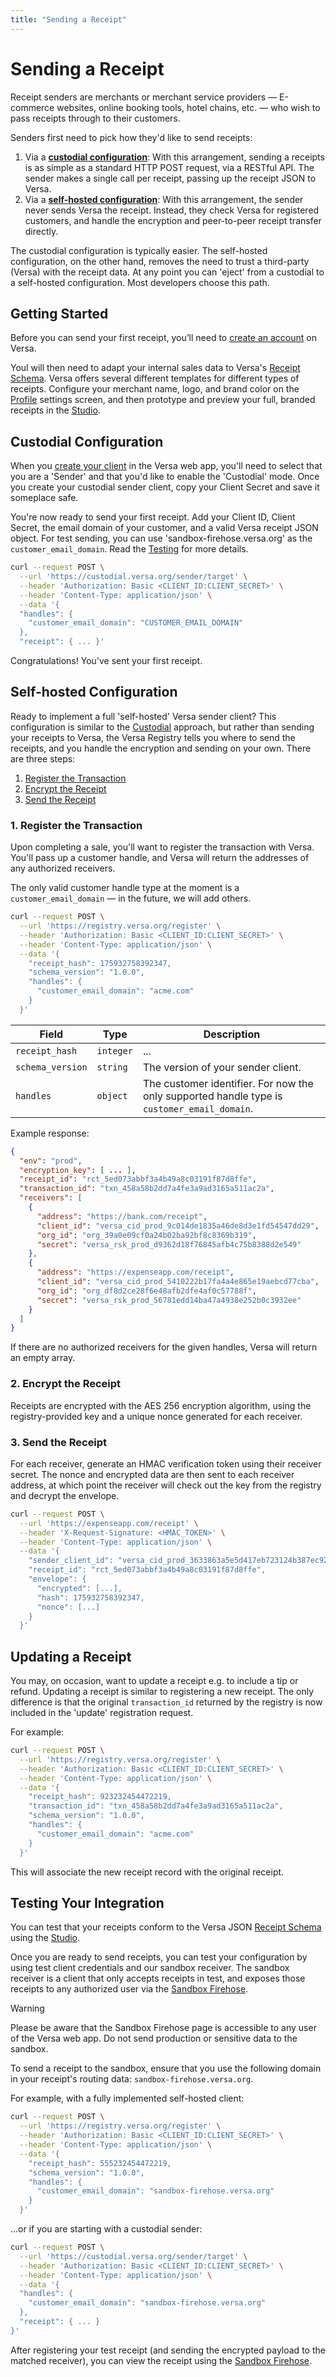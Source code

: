 ```yaml
---
title: "Sending a Receipt"
---
```


# Sending a Receipt

Receipt senders are merchants or merchant service providers — E-commerce websites, online booking tools, hotel chains, etc. — who wish to pass receipts through to their customers.

Senders first need to pick how they'd like to send receipts:

1. Via a **[custodial configuration](#custodial-configuration)**: With this arrangement, sending a receipts is as simple as a standard HTTP POST request, via a RESTful API. The sender makes a single call per receipt, passing up the receipt JSON to Versa.
2. Via a **[self-hosted configuration](#self-hosted-configuration)**: With this arrangement, the sender never sends Versa the receipt. Instead, they check Versa for registered customers, and handle the encryption and peer-to-peer receipt transfer directly.

The custodial configuration is typically easier. The self-hosted configuration, on the other hand, removes the need to trust a third-party (Versa) with the receipt data. At any point you can 'eject' from a custodial to a self-hosted configuration. Most developers choose this path.

## Getting Started

Before you can send your first receipt, you’ll need to [create an account](https://app.versa.org) on Versa.

Youl will then need to adapt your internal sales data to Versa's [Receipt Schema](/receipt-schema). Versa offers several different templates for different types of receipts. Configure your merchant name, logo, and brand color on the [Profile](https://app.versa.org/profile) settings screen, and then prototype and preview your full, branded receipts in the [Studio](https://app.versa.org/studio).

## Custodial Configuration

When you [create your client](https://app.versa.org/client) in the Versa web app, you'll need to select that you are a 'Sender' and that you'd like to enable the 'Custodial' mode. Once you create your custodial sender client, copy your Client Secret and save it someplace safe.

You're now ready to send your first receipt. Add your Client ID, Client Secret, the email domain of your customer, and a valid Versa receipt JSON object. For test sending, you can use 'sandbox-firehose.versa.org' as the `customer_email_domain`. Read the [Testing](#testing-your-connection) for more details.

```bash
curl --request POST \
  --url 'https://custodial.versa.org/sender/target' \
  --header 'Authorization: Basic <CLIENT_ID:CLIENT_SECRET>' \
  --header 'Content-Type: application/json' \
  --data '{
  "handles": {
    "customer_email_domain": "CUSTOMER_EMAIL_DOMAIN"
  },
  "receipt": { ... }'
```

Congratulations! You've sent your first receipt.

## Self-hosted Configuration

Ready to implement a full 'self-hosted' Versa sender client? This configuration is similar to the [Custodial](#custodial-configuration) approach, but rather than sending your receipts to Versa, the Versa Registry tells you where to send the receipts, and you handle the encryption and sending on your own. There are three steps:

1. [Register the Transaction](#1-register-the-transaction)
2. [Encrypt the Receipt](#2-encrypt-the-receipt)
3. [Send the Receipt](#3-send-the-receipt)

### 1. Register the Transaction

Upon completing a sale, you'll want to register the transaction with Versa. You'll pass up a customer handle, and Versa will return the addresses of any authorized receivers.

The only valid customer handle type at the moment is a `customer_email_domain` — in the future, we will add others.

```bash
curl --request POST \
  --url 'https://registry.versa.org/register' \
  --header 'Authorization: Basic <CLIENT_ID:CLIENT_SECRET>' \
  --header 'Content-Type: application/json' \
  --data '{
    "receipt_hash": 175932758392347,
    "schema_version": "1.0.0",
    "handles": {
      "customer_email_domain": "acme.com"
    }
  }'
```

| Field            | Type      | Description                                                                                 |
| ---------------- | --------- | ------------------------------------------------------------------------------------------- |
| `receipt_hash`   | `integer` | ...                                                                                         |
| `schema_version` | `string`  | The version of your sender client.                                                          |
| `handles`        | `object`  | The customer identifier. For now the only supported handle type is `customer_email_domain`. |

Example response:

```json
{
  "env": "prod",
  "encryption_key": [ ... ],
  "receipt_id": "rct_5ed073abbf3a4b49a8c03191f87d8ffe",
  "transaction_id": "txn_458a58b2dd7a4fe3a9ad3165a511ac2a",
  "receivers": [
    {
      "address": "https://bank.com/receipt",
      "client_id": "versa_cid_prod_9c014de1835a46de8d3e1fd54547dd29",
      "org_id": "org_39a0e09cf0a24b02ba92bf8c8369b319",
      "secret": "versa_rsk_prod_d9362d18f76845afb4c75b8388d2e549"
    },
    {
      "address": "https://expenseapp.com/receipt",
      "client_id": "versa_cid_prod_5410222b17fa4a4e865e19aebcd77cba",
      "org_id": "org_df8d2ce28f6e48afb2dfe4af0c57788f",
      "secret": "versa_rsk_prod_56781edd14ba47a4938e252b0c3932ee"
    }
  ]
}
```

If there are no authorized receivers for the given handles, Versa will return an empty array.

### 2. Encrypt the Receipt

Receipts are encrypted with the AES 256 encryption algorithm, using the registry-provided key and a unique nonce generated for each receiver.

### 3. Send the Receipt

For each receiver, generate an HMAC verification token using their receiver secret. 
The nonce and encrypted data are then sent to each receiver address, at which point the receiver will check out the key from the registry and decrypt the envelope.

```bash
curl --request POST \
  --url 'https://expenseapp.com/receipt' \
  --header 'X-Request-Signature: <HMAC_TOKEN>' \
  --header 'Content-Type: application/json' \
  --data '{
    "sender_client_id": "versa_cid_prod_3633863a5e5d417eb723124b387ec929",
    "receipt_id": "rct_5ed073abbf3a4b49a8c03191f87d8ffe",
    "envelope": {
      "encrypted": [...],
      "hash": 175932758392347,
      "nonce": [...]
    }
  }'
```

## Updating a Receipt

You may, on occasion, want to update a receipt e.g. to include a tip or refund. Updating a receipt is similar to registering a new receipt. The only difference is that the original `transaction_id` returned by the registry is now included in the 'update' registration request.

For example:

```bash
curl --request POST \
  --url 'https://registry.versa.org/register' \
  --header 'Authorization: Basic <CLIENT_ID:CLIENT_SECRET>' \
  --header 'Content-Type: application/json' \
  --data '{
    "receipt_hash": 923232454472219,
    "transaction_id": "txn_458a58b2dd7a4fe3a9ad3165a511ac2a",
    "schema_version": "1.0.0",
    "handles": {
      "customer_email_domain": "acme.com"
    }
  }'
```

This will associate the new receipt record with the original receipt.

## Testing Your Integration

You can test that your receipts conform to the Versa JSON [Receipt Schema](/receipt) using the [Studio](https://app.versa.org/studio).

Once you are ready to send receipts, you can test your configuration by using test client credentials and our sandbox receiver. The sandbox receiver is a client that only accepts receipts in test, and exposes those receipts to any authorized user via the [Sandbox Firehose](https://app.versa.org/sandbox-firehose).

> [!WARNING]  
> Please be aware that the Sandbox Firehose page is accessible to any user of the Versa web app. Do not send production or sensitive data to the sandbox.

To send a receipt to the sandbox, ensure that you use the following domain in your receipt's routing data: `sandbox-firehose.versa.org`.

For example, with a fully implemented self-hosted client:

```bash
curl --request POST \
  --url 'https://registry.versa.org/register' \
  --header 'Authorization: Basic <CLIENT_ID:CLIENT_SECRET>' \
  --header 'Content-Type: application/json' \
  --data '{
    "receipt_hash": 555232454472219,
    "schema_version": "1.0.0",
    "handles": {
      "customer_email_domain": "sandbox-firehose.versa.org"
    }
  }'
```

...or if you are starting with a custodial sender:

```bash
curl --request POST \
  --url 'https://custodial.versa.org/sender/target' \
  --header 'Authorization: Basic <CLIENT_ID:CLIENT_SECRET>' \
  --header 'Content-Type: application/json' \
  --data '{
  "handles": {
    "customer_email_domain": "sandbox-firehose.versa.org"
  },
  "receipt": { ... }
}'
```

After registering your test receipt (and sending the encrypted payload to the matched receiver), you can view the receipt using the [Sandbox Firehose](https://app.versa.org/sandbox-firehose).
